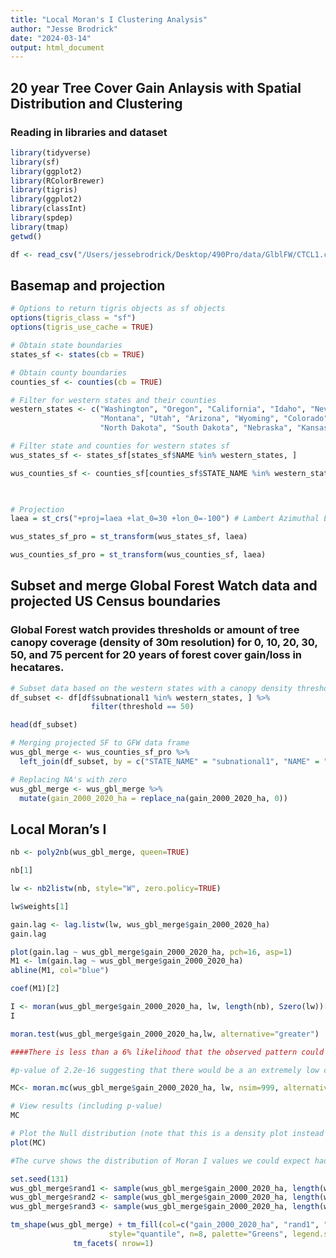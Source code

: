```yaml
---
title: "Local Moran's I Clustering Analysis"
author: "Jesse Brodrick"
date: "2024-03-14"
output: html_document
---
```


## 20 year Tree Cover Gain Anlaysis with Spatial Distribution and Clustering


### Reading in libraries and dataset
```r
library(tidyverse)
library(sf)
library(ggplot2)
library(RColorBrewer)
library(tigris)
library(ggplot2)
library(classInt)
library(spdep)
library(tmap)
getwd()

df <- read_csv("/Users/jessebrodrick/Desktop/490Pro/data/GlblFW/CTCL1.csv")

```

## Basemap and projection
```r
# Options to return tigris objects as sf objects
options(tigris_class = "sf")
options(tigris_use_cache = TRUE)

# Obtain state boundaries
states_sf <- states(cb = TRUE)

# Obtain county boundaries
counties_sf <- counties(cb = TRUE)

# Filter for western states and their counties
western_states <- c("Washington", "Oregon", "California", "Idaho", "Nevada",
                    "Montana", "Utah", "Arizona", "Wyoming", "Colorado", "New Mexico",
                    "North Dakota", "South Dakota", "Nebraska", "Kansas", "Oklahoma", "Texas")

# Filter state and counties for western states sf
wus_states_sf <- states_sf[states_sf$NAME %in% western_states, ]

wus_counties_sf <- counties_sf[counties_sf$STATE_NAME %in% western_states, ]

 

# Projection
laea = st_crs("+proj=laea +lat_0=30 +lon_0=-100") # Lambert Azimuthal Equal Area

wus_states_sf_pro = st_transform(wus_states_sf, laea)

wus_counties_sf_pro = st_transform(wus_counties_sf, laea)
```


## Subset and merge Global Forest Watch data and projected US Census boundaries

### Global Forest watch provides thresholds or amount of tree canopy coverage (density of 30m resolution) for 0, 10, 20, 30, 50, and 75 percent for 20 years of forest cover gain/loss in hecatares. 

```r
# Subset data based on the western states with a canopy density threshold of 50
df_subset <- df[df$subnational1 %in% western_states, ] %>% 
                  filter(threshold == 50)

head(df_subset)

# Merging projected SF to GFW data frame
wus_gbl_merge <- wus_counties_sf_pro %>%
  left_join(df_subset, by = c("STATE_NAME" = "subnational1", "NAME" = "subnational2"))

# Replacing NA's with zero
wus_gbl_merge <- wus_gbl_merge %>%
  mutate(gain_2000_2020_ha = replace_na(gain_2000_2020_ha, 0))


```


## Local Moran's I

```r

nb <- poly2nb(wus_gbl_merge, queen=TRUE)

nb[1]

lw <- nb2listw(nb, style="W", zero.policy=TRUE)

lw$weights[1]

gain.lag <- lag.listw(lw, wus_gbl_merge$gain_2000_2020_ha)
gain.lag

plot(gain.lag ~ wus_gbl_merge$gain_2000_2020_ha, pch=16, asp=1)
M1 <- lm(gain.lag ~ wus_gbl_merge$gain_2000_2020_ha)
abline(M1, col="blue")

coef(M1)[2]

I <- moran(wus_gbl_merge$gain_2000_2020_ha, lw, length(nb), Szero(lw))[1]
I

moran.test(wus_gbl_merge$gain_2000_2020_ha,lw, alternative="greater")

####There is less than a 6% likelihood that the observed pattern could be the result of random chance

#p-value of 2.2e-16 suggesting that there would be a an extremely low chance of being wrong in rejecting the null hypothesis or that there is a 0.000.. chance that our observed pattern is consistent with a random process 

MC<- moran.mc(wus_gbl_merge$gain_2000_2020_ha, lw, nsim=999, alternative="greater")

# View results (including p-value)
MC

# Plot the Null distribution (note that this is a density plot instead of a histogram)
plot(MC)

#The curve shows the distribution of Moran I values we could expect had the incomes been randomly distributed across the counties. Note that our observed statistic, 0.54995, falls  to the right of the distribution suggesting that the income values are clustered (a positive Moran’s I value suggests clustering whereas a negative Moran’s I value suggests dispersion).

set.seed(131)
wus_gbl_merge$rand1 <- sample(wus_gbl_merge$gain_2000_2020_ha, length(wus_gbl_merge$gain_2000_2020_ha), replace = FALSE)
wus_gbl_merge$rand2 <- sample(wus_gbl_merge$gain_2000_2020_ha, length(wus_gbl_merge$gain_2000_2020_ha), replace = FALSE)
wus_gbl_merge$rand3 <- sample(wus_gbl_merge$gain_2000_2020_ha, length(wus_gbl_merge$gain_2000_2020_ha), replace = FALSE)

tm_shape(wus_gbl_merge) + tm_fill(col=c("gain_2000_2020_ha", "rand1", "rand2", "rand3"),
                      style="quantile", n=8, palette="Greens", legend.show = FALSE) +
              tm_facets( nrow=1)

```


